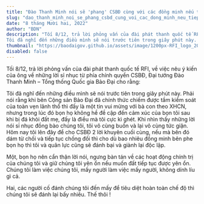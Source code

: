```yaml
---
title: "Đào Thanh Minh nói sẽ 'phang' CSBĐ cùng với các đồng minh nếu tiếp tục sỉ nhục Chính quyền"
slug: "dao_thanh_minh_noi_se_phang_csbd_cung_voi_cac_dong_minh_neu_tiep_tuc_si_nhuc_chinh_quyen"
date: "8 tháng Mười hai, 2022"
author: "BDN"
description: "Tối 8/12, trả lời phỏng vấn của đài phát thanh quốc tế RFI, về việc nêu ý kiến của ông về những lời sỉ nhục từ phía chính quyền CSBĐ, Đại tướng Đào Thanh Minh – Tổng thống Quốc gia Bảo Đại cho rằng:
Tôi đã nghĩ đến những điều mình sẽ nói trước tiên trong giây phút này. Phải nói rằng khi bên Cộng sản Bảo Đại đã chính thức chiếm được..."
thumbnail: "https://baodaigov.github.io/assets/image/1200px-RFI_logo_2013.png"
disabled: false
---
```

Tối 8/12, trả lời phỏng vấn của đài phát thanh quốc tế RFI, về việc nêu ý kiến của ông về những lời sỉ nhục từ phía chính quyền CSBĐ, Đại tướng Đào Thanh Minh – Tổng thống Quốc gia Bảo Đại cho rằng:

Tôi đã nghĩ đến những điều mình sẽ nói trước tiên trong giây phút này. Phải nói rằng khi bên Cộng sản Bảo Đại đã chính thức chiếm được tầm kiểm soát của toàn vẹn lãnh thổ thì đấy là một tin vui mừng với bà con theo XHCN, nhưng trong lúc đó bọn họ không hề đề cập đến cảm xúc của bọn tôi sau khi bị đá khỏi đất mẹ, đấy là điều mà tôi cực kì ghét. Khi nhìn thấy những lời nói sỉ nhục đồng bào chúng tôi, tôi vô cùng buồn và lại vô cùng tức giận. Hôm nay tôi lên đây để cho CSBĐ 2 lời khuyên cuối cùng, nếu mà bên đó dám từ chối và tiếp tục chống đối thì cho dù bao nhiêu đồng minh bên phe bọn họ thì tôi và quân lực cũng sẽ đánh bại và giành lại độc lập.

Một, bọn họ nên cẩn thận lời nói, ngưng bàn tán về các hoạt động chính trị của chúng tôi và giữ chúng tôi yên ổn nếu muốn đất tiếp tục được yên ổn. Chúng tôi làm việc chúng tôi, mấy người làm việc mấy người, không dính líu gì cả.

Hai, các người cố đánh chúng tôi đến mấy để tiêu diệt hoàn toàn chế độ thì chúng tôi sẽ đánh lại bấy nhiêu. Thế thôi !